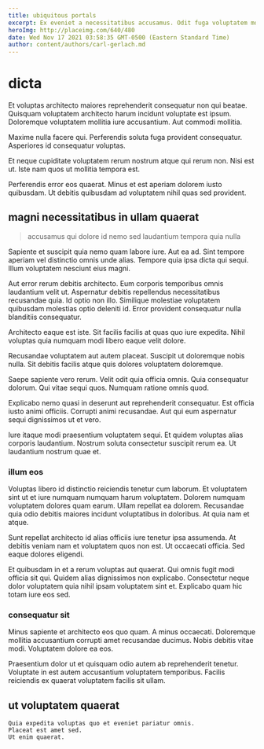```yaml
---
title: ubiquitous portals
excerpt: Ex eveniet a necessitatibus accusamus. Odit fuga voluptatem mollitia. Distinctio quae quis qui ut.
heroImg: http://placeimg.com/640/480
date: Wed Nov 17 2021 03:58:35 GMT-0500 (Eastern Standard Time)
author: content/authors/carl-gerlach.md
---
```

# dicta

Et voluptas architecto maiores reprehenderit consequatur non qui beatae. Quisquam voluptatem architecto harum incidunt voluptate est ipsum. Doloremque voluptatem mollitia iure accusantium. Aut commodi mollitia.
  
Maxime nulla facere qui. Perferendis soluta fuga provident consequatur. Asperiores id consequatur voluptas.
  
Et neque cupiditate voluptatem rerum nostrum atque qui rerum non. Nisi est ut. Iste nam quos ut mollitia tempora est.
  
Perferendis error eos quaerat. Minus et est aperiam dolorem iusto quibusdam. Ut debitis quibusdam ad voluptatem nihil quas sed provident.

## magni necessitatibus in ullam quaerat

> accusamus qui dolore id nemo sed laudantium tempora quia nulla

Sapiente et suscipit quia nemo quam labore iure. Aut ea ad. Sint tempore aperiam vel distinctio omnis unde alias. Tempore quia ipsa dicta qui sequi. Illum voluptatem nesciunt eius magni.
  
Aut error rerum debitis architecto. Eum corporis temporibus omnis laudantium velit ut. Aspernatur debitis repellendus necessitatibus recusandae quia. Id optio non illo. Similique molestiae voluptatem quibusdam molestias optio deleniti id. Error provident consequatur nulla blanditiis consequatur.
  
Architecto eaque est iste. Sit facilis facilis at quas quo iure expedita. Nihil voluptas quia numquam modi libero eaque velit dolore.
  
Recusandae voluptatem aut autem placeat. Suscipit ut doloremque nobis nulla. Sit debitis facilis atque quis dolores voluptatem doloremque.
  
Saepe sapiente vero rerum. Velit odit quia officia omnis. Quia consequatur dolorum. Qui vitae sequi quos. Numquam ratione omnis quod.
  
Explicabo nemo quasi in deserunt aut reprehenderit consequatur. Est officia iusto animi officiis. Corrupti animi recusandae. Aut qui eum aspernatur sequi dignissimos ut et vero.
  
Iure itaque modi praesentium voluptatem sequi. Et quidem voluptas alias corporis laudantium. Nostrum soluta consectetur suscipit rerum ea. Ut laudantium nostrum quae et.

### illum eos

Voluptas libero id distinctio reiciendis tenetur cum laborum. Et voluptatem sint ut et iure numquam numquam harum voluptatem. Dolorem numquam voluptatem dolores quam earum. Ullam repellat ea dolorem. Recusandae quia odio debitis maiores incidunt voluptatibus in doloribus. At quia nam et atque.
  
Sunt repellat architecto id alias officiis iure tenetur ipsa assumenda. At debitis veniam nam et voluptatem quos non est. Ut occaecati officia. Sed eaque dolores eligendi.
  
Et quibusdam in et a rerum voluptas aut quaerat. Qui omnis fugit modi officia sit qui. Quidem alias dignissimos non explicabo. Consectetur neque dolor voluptatem quia nihil ipsam voluptatem sint et. Explicabo quam hic totam iure eos sed.

### consequatur sit

Minus sapiente et architecto eos quo quam. A minus occaecati. Doloremque mollitia accusantium corrupti amet recusandae ducimus. Nobis debitis vitae modi. Voluptatem dolore ea eos.
  
Praesentium dolor ut et quisquam odio autem ab reprehenderit tenetur. Voluptate in est autem accusantium voluptatem temporibus. Facilis reiciendis ex quaerat voluptatem facilis sit ullam.

## ut voluptatem quaerat

```text
Quia expedita voluptas quo et eveniet pariatur omnis.
Placeat est amet sed.
Ut enim quaerat.
```

